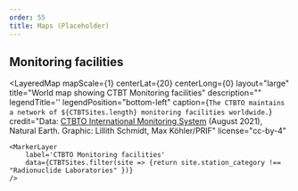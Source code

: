 ```yaml
---
order: 55
title: Maps (Placeholder)
---
```



## Monitoring facilities

<LayeredMap
    mapScale={1}
    centerLat={20}
    centerLong={0}
    layout="large"
    title="World map showing CTBT Monitoring facilities"
    description=""
    legendTitle=''
    legendPosition="bottom-left"
    caption={`The CTBTO maintains a network of ${CTBTSites.length} monitoring facilities worldwide.`}
    credit="Data: [CTBTO International Monitoring System](https://www.ctbto.org/sites/default/files/2022-07/ims_map_front_back_august_2021_webfriendly.pdf) (August 2021), Natural Earth. Graphic: Lillith Schmidt, Max Köhler/PRIF"
    license="cc-by-4"
>
    <MarkerLayer
        label='CTBTO Monitoring facilities'
        data={CTBTSites.filter(site => {return site.station_category !== "Radionuclide Laboratories" })}
    />
</LayeredMap>
